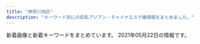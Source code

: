 ```yaml
---
title: "神奈川地区"
description: "キーワード別にの巨乳アジアン・チャイナエステ嬢情報をまとめました。"
---
```


新着画像と新着キーワードをまとめています。
2021年05月22日の情報です。

<DmmAffiliateIns />
<KeywordTable
  shops={
    [
    {
        "station": "JR\u5e73\u585a\u99c5\u5317\u53e3",
        "keywords": {},
        "img_links": [
            "http://sui-en.work/images/staff_t.png",
            "http://sui-en.work/images/info.jpg",
            "http://sui-en.work/images/1.png",
            "http://sui-en.work/img/sena1.jpg",
            "http://sui-en.work/images/head.jpg",
            "http://sui-en.work/images/b1.jpg",
            "http://sui-en.work/images/int2.png",
            "http://sui-en.work/images/ta.jpg",
            "http://sui-en.work/images/sys1.jpg",
            "http://sui-en.work/images/2.png",
            "http://sui-en.work/images/sys3.png",
            "http://sui-en.work/images/mobile.jpg",
            "http://sui-en.work/images/4.png",
            "http://sui-en.work/images/int1.png",
            "http://sui-en.work/images/b2.jpg",
            "http://sui-en.work/img/hana1.jpg",
            "http://sui-en.work/images/tr.jpg",
            "http://sui-en.work/images/3.png",
            "http://sui-en.work/images/sys2.jpg",
            "http://sui-en.work/images/int3.png",
            "http://sui-en.work/images/interior_t.png",
            "http://sui-en.work/img/yuki1.jpg",
            "http://sui-en.work/img/kaori1.jpg",
            "http://sui-en.work/images/news.jpg"
        ],
        "url": "http://sui-en.work/",
        "name": "\u968f\u7e01"
    },
    {
        "name": "\u591c\u6765\u9999",
        "station": "JR\u5c0f\u7530\u539f\u99c5\u6771\u53e3",
        "keywords": {
            "C": 9
        },
        "url": "http://airi-est.xyz/",
        "img_links": [
            "http://airi-est.xyz/images/room4.jpg",
            "http://airi-est.xyz/girl/3.jpg",
            "http://airi-est.xyz/images/sub_news.png",
            "http://airi-est.xyz/images/info.jpg",
            "http://airi-est.xyz/images/room1.jpg",
            "http://airi-est.xyz/images/room3.jpg",
            "http://airi-est.xyz/images/icon_call.png",
            "http://airi-est.xyz/images/sub_pickup.png",
            "http://airi-est.xyz/images/tel.png",
            "http://airi-est.xyz/images/return.png",
            "http://airi-est.xyz/images/sub_staff.png",
            "http://airi-est.xyz/girl/1.jpg",
            "http://airi-est.xyz/images/qr.jpg",
            "http://airi-est.xyz/images/room2.jpg",
            "http://airi-est.xyz/images/clear_line.png",
            "http://airi-est.xyz/images/rec-top.jpg"
        ]
    },
    {
        "img_links": [
            "http://yushinen.info/images/room1.jpg",
            "http://yushinen.info/images/room6.jpg",
            "http://yushinen.info/images/mobile.png",
            "http://yushinen.info/images/room4.jpg",
            "http://yushinen.info/images/room3.jpg",
            "http://yushinen.info/images/g4.jpg",
            "http://yushinen.info/images/top.jpg",
            "http://yushinen.info/images/nei-03.png",
            "http://yushinen.info/images/g5.jpg",
            "http://yushinen.info/images/g2.jpg",
            "http://yushinen.info/images/g0.jpg",
            "http://yushinen.info/images/room2.jpg",
            "http://yushinen.info/images/g3.jpg",
            "http://yushinen.info/images/g7.jpg",
            "http://yushinen.info/images/g6.jpg",
            "http://yushinen.info/images/info.png",
            "http://yushinen.info/images/room5.jpg",
            "http://yushinen.info/images/flw.png",
            "http://yushinen.info/images/g1.jpg"
        ],
        "name": "\u7652\u5fc3\u5712",
        "url": "http://yushinen.info/",
        "station": "JR\u85e4\u6ca2\u99c5\u5357\u53e3",
        "keywords": {}
    },
    {
        "name": "\u521d\u604b",
        "keywords": {
            "D": 24,
            "87": 16,
            "86": 4,
            "88": 4
        },
        "url": "http://www.hatsukoi.mensest.com/",
        "img_links": [
            "http://www.hatsukoi.mensest.com/files/006.jpg",
            "http://www.hatsukoi.mensest.com/images/icon_tel.png",
            "http://www.hatsukoi.mensest.com/common/images/photo02.jpg",
            "http://www.hatsukoi.mensest.com/files/005.jpg",
            "http://www.hatsukoi.mensest.com/files/004.jpg",
            "http://www.hatsukoi.mensest.com/images/icon_staff.png",
            "http://www.hatsukoi.mensest.com/images/icon_top.png",
            "http://www.hatsukoi.mensest.com/common/images/photo03.jpg",
            "http://www.hatsukoi.mensest.com/files/001.jpg",
            "http://www.hatsukoi.mensest.com/files/002.jpg",
            "http://www.hatsukoi.mensest.com/images/btn2.png",
            "http://www.hatsukoi.mensest.com/common/images/photo01.jpg",
            "http://www.hatsukoi.mensest.com/images/icon_info.png",
            "http://www.hatsukoi.mensest.com/images/mainImg_sub.jpg",
            "http://www.hatsukoi.mensest.com/files/003.jpg"
        ],
        "station": "JR\u6771\u6238\u585a\u99c5\u6771\u53e3"
    },
    {
        "station": "JR\u85e4\u6ca2\u99c5\u5357\u53e3",
        "keywords": {},
        "name": "\u30e9\u30d9\u30f3\u30c0\u30fc",
        "img_links": [
            "http://lavender-est.xyz/girl/15_1.jpg",
            "http://lavender-est.xyz/girl/10.jpg",
            "http://lavender-est.xyz/images/lr_02.jpg",
            "http://lavender-est.xyz/images/tel.png",
            "http://lavender-est.xyz/girl/9_2.jpg",
            "http://lavender-est.xyz/images/room/r1.jpg",
            "http://lavender-est.xyz/images/bar_staff.jpg",
            "http://lavender-est.xyz/girl/3_1.jpg",
            "http://lavender-est.xyz/girl/6_1.jpg",
            "http://lavender-est.xyz/images/mobile.png",
            "http://lavender-est.xyz/girl/11_2.jpg",
            "http://lavender-est.xyz/girl/7_2.jpg",
            "http://lavender-est.xyz/images/twitter.jpg",
            "http://lavender-est.xyz/girl/7.jpg",
            "http://lavender-est.xyz/girl/2.jpg",
            "http://lavender-est.xyz/images/pro_girl_line.jpg",
            "http://lavender-est.xyz/girl/3.jpg",
            "http://lavender-est.xyz/girl/15.jpg",
            "http://lavender-est.xyz/girl/2_1.jpg",
            "http://lavender-est.xyz/girl/5.jpg",
            "http://lavender-est.xyz/i/girl/4.jpg",
            "http://lavender-est.xyz/girl/14_2.jpg",
            "http://lavender-est.xyz/girl/14.jpg",
            "http://lavender-est.xyz/girl/10_2.jpg",
            "http://lavender-est.xyz/girl/4_1.jpg",
            "http://lavender-est.xyz/images/room/r2.jpg",
            "http://lavender-est.xyz/girl/5_1.jpg",
            "http://lavender-est.xyz/girl/9.jpg",
            "http://lavender-est.xyz/girl/10_1.jpg",
            "http://lavender-est.xyz/images/top01.jpg",
            "http://lavender-est.xyz/girl/11_1.jpg",
            "http://lavender-est.xyz/girl/7_1.jpg",
            "http://lavender-est.xyz/girl/4.jpg",
            "http://lavender-est.xyz/images/room/r4.jpg",
            "http://lavender-est.xyz/images/room/r3.jpg",
            "http://lavender-est.xyz/girl/5_3.jpg",
            "http://lavender-est.xyz/girl/9_1.jpg",
            "http://lavender-est.xyz/girl/11.jpg",
            "http://lavender-est.xyz/girl/5_2.jpg",
            "http://lavender-est.xyz/girl/14_1.jpg",
            "http://lavender-est.xyz/girl/6.jpg"
        ],
        "url": "http://lavender-est.xyz/"
    },
    {
        "url": "http://o-jp.com/tsubaki/",
        "name": "\u693f",
        "keywords": {
            "C": 6
        },
        "station": "JR\u5e73\u585a\u99c5\u897f\u53e3",
        "img_links": [
            "http://o-jp.com/tsubaki/images/t_discount.jpg",
            "http://o-jp.com/tsubaki/images/photo01.jpg",
            "http://o-jp.com/tsubaki/images/photo04.jpg",
            "http://o-jp.com/tsubaki/images/t_mobile.jpg",
            "http://o-jp.com/tsubaki/images/photo02.jpg",
            "http://o-jp.com/tsubaki/images/mimi1.jpg",
            "http://o-jp.com/tsubaki/images/index_enter.jpg",
            "http://o-jp.com/tsubaki/images/photo03.jpg"
        ]
    },
    {
        "name": "Fairy Ark",
        "url": "http://www.relax-fairyark.info/",
        "station": "JR\u85e4\u6ca2\u99c5\u5357\u53e3",
        "img_links": [
            "http://www.relax-fairyark.info/img/st261.jpg",
            "http://www.relax-fairyark.info/img/st255.jpg",
            "http://www.relax-fairyark.info/img/body2.jpg",
            "http://www.relax-fairyark.info/img/sta267.jpg",
            "http://www.relax-fairyark.info/img/head.jpg",
            "http://www.relax-fairyark.info/img/sta264.jpg",
            "http://www.relax-fairyark.info/img/st0266.jpg",
            "http://www.relax-fairyark.info/img/tel.png",
            "http://www.relax-fairyark.info/img/st266.jpg",
            "http://www.relax-fairyark.info/img/st264.jpg",
            "http://www.relax-fairyark.info/img/st220.jpg",
            "http://www.relax-fairyark.info/img/st213.jpg",
            "http://www.relax-fairyark.info/img/nos.jpg",
            "http://www.relax-fairyark.info/img/sta150.jpg",
            "http://www.relax-fairyark.info/img/vlt.png",
            "http://www.relax-fairyark.info/img/sta256.jpg",
            "http://www.relax-fairyark.info/img/sta255.jpg",
            "http://www.relax-fairyark.info/img/st150.jpg",
            "http://www.relax-fairyark.info/img/st227.jpg",
            "http://www.relax-fairyark.info/img/st1.jpg",
            "http://www.relax-fairyark.info/img/sta260.jpg",
            "http://www.relax-fairyark.info/img/sta266.jpg",
            "http://www.relax-fairyark.info/img/st0220.jpg",
            "http://www.relax-fairyark.info/img/st256.jpg",
            "http://www.relax-fairyark.info/img/sta213.jpg",
            "http://www.relax-fairyark.info/img/botton.jpg",
            "http://www.relax-fairyark.info/img/st260.jpg",
            "http://www.relax-fairyark.info/img/sta223.jpg",
            "http://www.relax-fairyark.info/img/sta220.jpg",
            "http://www.relax-fairyark.info/img/sta261.jpg",
            "http://www.relax-fairyark.info/img/st267.jpg",
            "http://www.relax-fairyark.info/img/st223.jpg",
            "http://www.relax-fairyark.info/img/footbotton.png"
        ],
        "keywords": {
            "C": 2,
            "D": 7,
            "87": 6,
            "E": 4,
            "85": 2,
            "86": 5
        }
    },
    {
        "keywords": {},
        "url": "http://en.este88.com/",
        "img_links": [
            "http://en.este88.com/gals/kasumi1.jpg",
            "http://en.este88.com/gals/asuka1.jpg",
            "http://en.este88.com/gals/anna1.jpg",
            "http://en.este88.com/gals/mika1.jpg",
            "http://en.este88.com/gals/emi1.jpg",
            "http://en.este88.com/i/images/info_07.jpg",
            "http://en.este88.com/gals/rena1.jpg",
            "http://en.este88.com/i/images/info_12.jpg",
            "http://en.este88.com/gals/saya1.jpg",
            "http://en.este88.com/i/images/info_15.jpg",
            "http://en.este88.com/gals/koko1.jpg",
            "http://en.este88.com/i/images/info_09.jpg",
            "http://en.este88.com/images/info.png"
        ],
        "station": "JR\u85e4\u6ca2\u99c5\u5317\u53e3",
        "name": "\u7e01"
    },
    {
        "station": "JR\u5c0f\u7530\u539f\u99c5\u897f\u53e3",
        "keywords": {
            "E": 8,
            "F": 8,
            "D": 61,
            "C": 8
        },
        "img_links": [
            "http://onlyone-relax.xyz/images/cg01.jpg",
            "http://onlyone-relax.xyz/images/cg06.jpg",
            "http://onlyone-relax.xyz/images/cg08.jpg",
            "http://onlyone-relax.xyz/images/1.jpg",
            "http://onlyone-relax.xyz/images/cg02.jpg",
            "http://onlyone-relax.xyz/images/top.png",
            "http://onlyone-relax.xyz/images/cg09.jpg",
            "http://onlyone-relax.xyz/images/4.jpg",
            "http://onlyone-relax.xyz/images/spacer300x450.png",
            "http://onlyone-relax.xyz/images/cg05.jpg",
            "http://onlyone-relax.xyz/images/cg10.jpg",
            "http://onlyone-relax.xyz/images/cg03.jpg",
            "http://onlyone-relax.xyz/images/qr.jpg",
            "http://onlyone-relax.xyz/images/top2.png",
            "http://onlyone-relax.xyz/images/2.jpg",
            "http://onlyone-relax.xyz/images/cg07.jpg",
            "http://onlyone-relax.xyz/images/cg04.jpg"
        ],
        "name": "\u30ad\u30e5\u30fc\u30c8",
        "url": "http://onlyone-relax.xyz/"
    },
    {
        "station": "JR\u6238\u585a\u99c5\u6771\u53e3",
        "keywords": {
            "86": 48,
            "D": 64,
            "85": 16,
            "C": 12
        },
        "url": "https://candy.jps.cm/",
        "img_links": [
            "https://candy.jps.cm/images/room2.jpg",
            "https://candy.jps.cm/photos/sites/46/2021/03/2021032412025519.jpg",
            "https://candy.jps.cm/images/s_face.jpg",
            "https://candy.jps.cm/images/s_news.jpg",
            "https://candy.jps.cm/images/s_link.jpg",
            "https://candy.jps.cm/photos/sites/46/2021/03/2021032412025333.jpg",
            "https://candy.jps.cm/images/room1.jpg",
            "https://candy.jps.cm/images/mobile.jpg",
            "https://candy.jps.cm/photos/sites/46/2021/03/2021032412025477.jpg",
            "https://candy.jps.cm/images/news_bj2.jpg",
            "https://candy.jps.cm/images/room4.jpg",
            "https://candy.jps.cm/images/new.jpg",
            "https://candy.jps.cm/images/tel.jpg",
            "https://candy.jps.cm/images/top.jpg",
            "https://candy.jps.cm/images/room3.jpg",
            "https://candy.jps.cm/images/s1.jpg",
            "https://candy.jps.cm/photos/sites/46/2021/03/2021032412025571.jpg",
            "https://candy.jps.cm/images/s2.jpg",
            "https://candy.jps.cm/images/s_staff.jpg"
        ],
        "name": "\u30ad\u30e3\u30f3\u30c7\u30a3"
    },
    {
        "keywords": {
            "C": 13
        },
        "img_links": [
            "http://hana-tobira.xyz/images/g2.jpg",
            "http://hana-tobira.xyz/images/end.png",
            "http://hana-tobira.xyz/images/g.jpg",
            "http://hana-tobira.xyz/images/tite-i.png",
            "http://hana-tobira.xyz/images/g6.jpg",
            "http://hana-tobira.xyz/images/tite-link.jpg",
            "http://hana-tobira.xyz/images/tite-staff.jpg",
            "http://hana-tobira.xyz/images/mobile.jpg",
            "http://hana-tobira.xyz/images/g4.jpg",
            "http://hana-tobira.xyz/images/g5.jpg",
            "http://hana-tobira.xyz/images/g7.jpg",
            "http://hana-tobira.xyz/images/pickup_t.jpg"
        ],
        "station": "JR\u85e4\u6ca2\u99c5\u5357\u53e3",
        "name": "\u82b1\u306e\u6249",
        "url": "http://hana-tobira.xyz/"
    },
    {
        "station": "JR\u5927\u8239\u99c5\u6771\u53e3",
        "name": "\u3055\u304f\u3089",
        "img_links": [
            "http://hoguraku.info/_src/22293601/newspinkup.png",
            "http://hoguraku.info/_src/22296687/pup.png",
            "http://hoguraku.info/staff-2.jpg",
            "http://hoguraku.info/_src/22266488/navi2_02.png",
            "http://hoguraku.info/_src/22266491/navi_04.png",
            "http://hoguraku.info/_src/22266524/wechatimg96_20191205204603604.jpg",
            "http://hoguraku.info/_src/22294025/1_20180513213551260.jpg",
            "http://hoguraku.info/_src/22294028/3_20180513213551306.jpg",
            "http://hoguraku.info/_src/22266494/navi2_05.png",
            "http://hoguraku.info/staff-4.jpg",
            "http://hoguraku.info/_src/22293865/sign.png",
            "http://hoguraku.info/staff-3.jpg",
            "http://hoguraku.info/_src/22266398/img20180513214352559347.png",
            "http://hoguraku.info/_src/22294024/1_20180513213551260.jpg",
            "http://hoguraku.info/_src/22296697/pup.png",
            "http://hoguraku.info/_src/22294409/img20180513220122069421.png",
            "http://hoguraku.info/_src/22266492/navi2_04.png",
            "http://hoguraku.info/_src/22266490/navi2_03.png",
            "http://hoguraku.info/staff-1.jpg",
            "http://hoguraku.info/_src/22294030/wechatimg175.jpg",
            "http://hoguraku.info/_src/22296695/pup.png",
            "http://hoguraku.info/_src/22266485/navi_01.png",
            "http://hoguraku.info/_src/25168346/staff-2_20180823215120776.jpg",
            "http://hoguraku.info/_src/22293781/sign.png",
            "http://hoguraku.info/_src/22266489/navi_03.png",
            "http://hoguraku.info/_src/22266496/navi2_06.png",
            "http://hoguraku.info/_src/22266400/wechatimg94_20191205204136458.jpg",
            "http://hoguraku.info/_src/22293820/wechatimg744.jpg",
            "http://hoguraku.info/_src/22266487/navi_02.png",
            "http://hoguraku.info/_src/22294027/wechatimg239.jpg",
            "http://hoguraku.info/_src/22294031/wechatimg175.jpg",
            "http://hoguraku.info/_src/37673393/wechatimg98.jpg",
            "http://hoguraku.info/_src/22294026/wechatimg239.jpg",
            "http://hoguraku.info/_src/22294029/3_20180513213551306.jpg",
            "http://hoguraku.info/_src/22266495/navi_06.png",
            "http://hoguraku.info/_src/55131553/img20210408153832112943.png",
            "http://hoguraku.info/_src/22293610/pup.png",
            "http://hoguraku.info/_src/22266486/navi2_01.png",
            "http://hoguraku.info/_src/22266493/navi_05.png"
        ],
        "url": "http://hoguraku.info/",
        "keywords": {}
    },
    {
        "station": "JR\u5e73\u585a\u99c5\u897f\u53e3",
        "url": "http://es-hanabi.xyz/",
        "keywords": {
            "C": 7
        },
        "img_links": [
            "http://es-hanabi.xyz/images/r1.jpg",
            "http://es-hanabi.xyz/images/r5.jpg",
            "http://es-hanabi.xyz/images/r7.jpg",
            "http://es-hanabi.xyz/images/r2.jpg",
            "http://es-hanabi.xyz/images/new1.jpg",
            "http://es-hanabi.xyz/images/mobile.png",
            "http://es-hanabi.xyz/images/r6.jpg",
            "http://es-hanabi.xyz/images/g2.jpg",
            "http://es-hanabi.xyz/images/g4.jpg",
            "http://es-hanabi.xyz/images/g3.jpg",
            "http://es-hanabi.xyz/images/g5.jpg",
            "http://es-hanabi.xyz/images/r8.jpg",
            "http://es-hanabi.xyz/images/top.jpg",
            "http://es-hanabi.xyz/images/zi_staff.png",
            "http://es-hanabi.xyz/images/g1.jpg",
            "http://es-hanabi.xyz/images/g0.jpg"
        ],
        "name": "\u30cf\u30ca\u30d3"
    },
    {
        "keywords": {
            "C": 12,
            "86": 48,
            "D": 64,
            "85": 16
        },
        "url": "https://kanmiryou.xyz.mn/",
        "name": "\u7518\u5473\u6599",
        "img_links": [
            "https://kanmiryou.xyz.mn/images/top.jpg",
            "https://kanmiryou.xyz.mn/images/s2.jpg",
            "https://kanmiryou.xyz.mn/images/s1.jpg",
            "https://kanmiryou.xyz.mn/images/room4.jpg",
            "https://kanmiryou.xyz.mn/images/new.jpg",
            "https://kanmiryou.xyz.mn/images/s_news.jpg",
            "https://kanmiryou.xyz.mn/photos/sites/40/2021/03/2021030614173823.jpg",
            "https://kanmiryou.xyz.mn/photos/sites/40/2021/03/2021030614173780.jpg",
            "https://kanmiryou.xyz.mn/images/news_bj2.jpg",
            "https://kanmiryou.xyz.mn/photos/sites/40/2021/03/2021030618231353.jpg",
            "https://kanmiryou.xyz.mn/images/s_face.jpg",
            "https://kanmiryou.xyz.mn/photos/sites/40/2021/03/2021030614173724.jpg",
            "https://kanmiryou.xyz.mn/images/room1.jpg",
            "https://kanmiryou.xyz.mn/images/s_staff.jpg",
            "https://kanmiryou.xyz.mn/images/room3.jpg",
            "https://kanmiryou.xyz.mn/images/tel.jpg",
            "https://kanmiryou.xyz.mn/images/s_link.jpg",
            "https://kanmiryou.xyz.mn/images/mobile.jpg",
            "https://kanmiryou.xyz.mn/images/room2.jpg"
        ],
        "station": "JR\u5927\u8239\u99c5\u6771\u53e3"
    },
    {
        "url": "http://www.huyo.work/",
        "img_links": [
            "http://www.huyo.work/images/5.jpg",
            "http://www.huyo.work/img/hana1.jpg",
            "http://www.huyo.work/images/8.jpg",
            "http://www.huyo.work/images/head.jpg",
            "http://www.huyo.work/images/3.jpg",
            "http://www.huyo.work/images/info.jpg",
            "http://www.huyo.work/images/2.jpg",
            "http://www.huyo.work/images/1.jpg",
            "http://www.huyo.work/img/sora1.jpg",
            "http://www.huyo.work/images/sys1.jpg",
            "http://www.huyo.work/images/int2.jpg",
            "http://www.huyo.work/images/7.jpg",
            "http://www.huyo.work/images/news.jpg",
            "http://www.huyo.work/img/mayu1.jpg",
            "http://www.huyo.work/img/mimi1.jpg",
            "http://www.huyo.work/images/sys2.jpg",
            "http://www.huyo.work/images/int1.jpg",
            "http://www.huyo.work/images/line.png",
            "http://www.huyo.work/img/ayumi1.jpg",
            "http://www.huyo.work/images/staff_t.jpg",
            "http://www.huyo.work/img/nana1.jpg",
            "http://www.huyo.work/images/interior_t.jpg",
            "http://www.huyo.work/images/mobile.jpg",
            "http://www.huyo.work/images/4.jpg",
            "http://www.huyo.work/img/riri1.jpg"
        ],
        "name": "\u3075\u3088\u3046",
        "keywords": {},
        "station": "JR\u5e73\u585a\u99c5\u5317\u53e3"
    },
    {
        "url": "http://f-kaori.work/",
        "keywords": {},
        "name": "\u85ab",
        "station": "JR\u85e4\u6ca2\u99c5\u5357\u53e3",
        "img_links": [
            "http://f-kaori.work/sp/img/emi1.jpg",
            "http://f-kaori.work/sp/images/11.jpg",
            "http://f-kaori.work/sp/images/tel.jpg",
            "http://f-kaori.work/images/1.jpg",
            "http://f-kaori.work/sp/images/topgirl.png",
            "http://f-kaori.work/sp/images/6.jpg",
            "http://f-kaori.work/images/staff_t.jpg",
            "http://f-kaori.work/img/sasa1.jpg",
            "http://f-kaori.work/images/int2.png",
            "http://f-kaori.work/sp/images/sisu_t.png",
            "http://f-kaori.work/images/mobile.jpg",
            "http://f-kaori.work/sp/images/head.jpg",
            "http://f-kaori.work/images/line.png",
            "http://f-kaori.work/sp/images/top.jpg",
            "http://f-kaori.work/img/sora1.jpg",
            "http://f-kaori.work/images/head.jpg",
            "http://f-kaori.work/images/concept.png",
            "http://f-kaori.work/sp/menu/staff.jpg",
            "http://f-kaori.work/img/yaya1.jpg",
            "http://f-kaori.work/sp/img/yoka1.jpg",
            "http://f-kaori.work/sp/images/10.jpg",
            "http://f-kaori.work/images/11.jpg",
            "http://f-kaori.work/img/risa1.jpg",
            "http://f-kaori.work/sp/img/yaya1.jpg",
            "http://f-kaori.work/sp/images/rec3.png",
            "http://f-kaori.work/images/sys.png",
            "http://f-kaori.work/images/6.jpg",
            "http://f-kaori.work/sp/images/sys.png",
            "http://f-kaori.work/sp/images/sisu.jpg",
            "http://f-kaori.work/images/sisu.png",
            "http://f-kaori.work/images/interior_t.jpg",
            "http://f-kaori.work/images/sm.jpg",
            "http://f-kaori.work/sp/images/1.jpg",
            "http://f-kaori.work/sp/images/staff_t.jpg",
            "http://f-kaori.work/img/yumi1.jpg",
            "http://f-kaori.work/images/7.jpg",
            "http://f-kaori.work/images/sisu_t.jpg",
            "http://f-kaori.work/sp/img/sora1.jpg",
            "http://f-kaori.work/sp/img/risa1.jpg",
            "http://f-kaori.work/images/news.png",
            "http://f-kaori.work/sp/img/yumi1.jpg",
            "http://f-kaori.work/img/yoka1.jpg",
            "http://f-kaori.work/sp/menu/top.jpg",
            "http://f-kaori.work/sp/images/news.png",
            "http://f-kaori.work/sp/images/rec1.png",
            "http://f-kaori.work/sp/images/pc.jpg",
            "http://f-kaori.work/images/rec2.jpg",
            "http://f-kaori.work/sp/images/int1.png",
            "http://f-kaori.work/img/emi1.jpg",
            "http://f-kaori.work/sp/images/footer.png",
            "http://f-kaori.work/sp/images/rec2.jpg",
            "http://f-kaori.work/images/8.jpg",
            "http://f-kaori.work/images/9.jpg",
            "http://f-kaori.work/sp/images/newsb.png",
            "http://f-kaori.work/images/10.jpg",
            "http://f-kaori.work/sp/images/7.jpg",
            "http://f-kaori.work/sp/menu/interior.jpg",
            "http://f-kaori.work/sp/img/sasa1.jpg",
            "http://f-kaori.work/sp/images/int2.png",
            "http://f-kaori.work/images/int1.png",
            "http://f-kaori.work/images/rec1.png",
            "http://f-kaori.work/sp/images/interior_t.jpg",
            "http://f-kaori.work/sp/images/8.jpg",
            "http://f-kaori.work/sp/images/9.jpg"
        ]
    },
    {
        "station": "JR\u5927\u8239\u99c5\u6771\u53e3",
        "name": "\u60a0\u697d",
        "keywords": {},
        "url": "http://yu-raku.info/",
        "img_links": [
            "http://yu-raku.info/images/fotter.jpg",
            "http://yu-raku.info/images/bar-cam.png",
            "http://yu-raku.info/images/bar-info.png",
            "http://yu-raku.info/images/bar-cover.png",
            "http://yu-raku.info/images/pic-interior.png",
            "http://yu-raku.info/images/cam30min.png",
            "http://yu-raku.info/staff/s-emi3.jpg",
            "http://yu-raku.info/sp/images/b-tel.png",
            "http://yu-raku.info/images/b-interior.jpg",
            "http://yu-raku.info/images/bar-therapist.png",
            "http://yu-raku.info/sp/images/bar-cam.png",
            "http://yu-raku.info/images/sm-cam30min.png",
            "http://yu-raku.info/staff/s-kana1.jpg",
            "http://yu-raku.info/staff/s-niri1.jpg",
            "http://yu-raku.info/images/c-therapist0.png",
            "http://yu-raku.info/staff/s-nana1.jpg",
            "http://yu-raku.info/images/c-top0.png",
            "http://yu-raku.info/staff/s-miki1.jpg",
            "http://yu-raku.info/staff/s-emi4.jpg",
            "http://yu-raku.info/staff/s-emi5.jpg",
            "http://yu-raku.info/staff/s-yuko1.jpg",
            "http://yu-raku.info/images/bar-interior.png",
            "http://yu-raku.info/sp/images/bar-cover.png",
            "http://yu-raku.info/staff/s-sayuri1.jpg"
        ]
    },
    {
        "img_links": [
            "http://es-tiara.jpest.net/uploads//sites/29/2020/11/top-1.png",
            "http://es-tiara.jpest.net/uploads//sites/29/elementor/thumbs/g1-p6y6ogby9cdarq0icm1wwjj5eduwzt7ittx28ga660.jpg",
            "http://es-tiara.jpest.net/uploads//sites/29/2021/05/g3.jpg",
            "http://es-tiara.jpest.net/uploads//sites/29/elementor/thumbs/g3-p6y6s5t17tg0kcmmp7qxqlulr3l1ctxeo6k0dqs9mg.jpg",
            "http://es-tiara.jpest.net/uploads//sites/29/elementor/thumbs/g4-p6y6qq3wrxh8tspq33egfgw92wnulh8652oaziwx4o.jpg",
            "http://es-tiara.jpest.net/uploads//sites/29/2020/11/new_01.jpg",
            "http://es-tiara.jpest.net/uploads//sites/29/2021/05/g1.jpg",
            "http://es-tiara.jpest.net/uploads//sites/29/2021/05/g4.jpg",
            "http://es-tiara.jpest.net/uploads//sites/29/2021/05/g2.jpg",
            "http://es-tiara.jpest.net/uploads//sites/29/elementor/thumbs/g2-p6y6me2p9fjnaj0de7ydxk9qgy0x3q0q7mdpblc9tk.jpg",
            "http://es-tiara.jpest.net/uploads//sites/29/2020/11/liushu.png",
            "http://es-tiara.jpest.net/uploads//sites/29/2020/11/new_03.jpg"
        ],
        "url": "http://es-tiara.jpest.net/",
        "name": "\u30c6\u30a3\u30a2\u30e9",
        "keywords": {},
        "station": "JR\u85e4\u6ca2\u99c5\u5357\u53e3"
    },
    {
        "name": "Candy",
        "station": "JR\u6771\u6238\u585a\u99c5\u6771\u53e3",
        "img_links": [
            "http://candy.relaxjp.com/css/top0001.png",
            "http://candy.relaxjp.com/css/staff/staff003-a.png",
            "http://candy.relaxjp.com/css/staff/staff007.png",
            "http://candy.relaxjp.com/css/nav/nav-005.png",
            "http://candy.relaxjp.com/css/nav/nav-006.png",
            "http://candy.relaxjp.com/images/slider1/001.jpg",
            "http://candy.relaxjp.com/css/nav/nav-002.png",
            "http://candy.relaxjp.com/css/staff/staff006-a.png",
            "http://candy.relaxjp.com/css/staff/staff007-a.png",
            "http://candy.relaxjp.com/css/staff/staff004-a.png",
            "http://candy.relaxjp.com/css/nav/nav-003.png",
            "http://candy.relaxjp.com/css/staff/staff004.png",
            "http://candy.relaxjp.com/css/staff/staff001-a.png",
            "http://candy.relaxjp.com/css/staff/staff002-a.png",
            "http://candy.relaxjp.com/css/staff/staff0001.png",
            "http://candy.relaxjp.com/css/staff/staff005.png",
            "http://candy.relaxjp.com/css/staff/staff003.png",
            "http://candy.relaxjp.com/css/nav/nav-004.png",
            "http://candy.relaxjp.com/css/nav/nav-001.png",
            "http://candy.relaxjp.com/css/staff/staff002.png",
            "http://candy.relaxjp.com/css/osusume20.jpg",
            "http://candy.relaxjp.com/css/staff/staff006.png",
            "http://candy.relaxjp.com/images/slider1/003.jpg",
            "http://candy.relaxjp.com/css/staff/staff005-a.png",
            "http://candy.relaxjp.com/css/tel.png"
        ],
        "url": "http://candy.relaxjp.com/",
        "keywords": {
            "87": 1,
            "D": 4,
            "90": 1,
            "88": 1,
            "C": 2,
            "85": 1,
            "89": 2
        }
    },
    {
        "name": "\u3055\u308f\u3084\u304b",
        "keywords": {},
        "url": "http://hiratsuka-est.com/",
        "img_links": [
            "http://hiratsuka-est.com/images/rr1.jpg",
            "http://hiratsuka-est.com/images/r5.jpg",
            "http://hiratsuka-est.com/images/top.jpg",
            "http://hiratsuka-est.com/images/banna.jpg",
            "http://hiratsuka-est.com/images/ll1.jpg",
            "http://hiratsuka-est.com/images/chc.jpg",
            "http://hiratsuka-est.com/images/zi-staff.png",
            "http://hiratsuka-est.com/images/tiao2.jpg",
            "http://hiratsuka-est.com/images/r4.jpg",
            "http://hiratsuka-est.com/images/g4.jpg",
            "http://hiratsuka-est.com/images/banna1.jpg",
            "http://hiratsuka-est.com/images/left.jpg",
            "http://hiratsuka-est.com/images/right.jpg",
            "http://hiratsuka-est.com/images/rina.jpg",
            "http://hiratsuka-est.com/images/r9.jpg",
            "http://hiratsuka-est.com/images/mi.jpg",
            "http://hiratsuka-est.com/images/banna2.jpg",
            "http://hiratsuka-est.com/images/r8.jpg",
            "http://hiratsuka-est.com/images/r6.jpg",
            "http://hiratsuka-est.com/images/g0.jpg",
            "http://hiratsuka-est.com/images/r3.jpg",
            "http://hiratsuka-est.com/images/r7.jpg",
            "http://hiratsuka-est.com/images/tel.jpg",
            "http://hiratsuka-est.com/images/g2.jpg",
            "http://hiratsuka-est.com/images/zi-link.png",
            "http://hiratsuka-est.com/images/zi-faq.png",
            "http://hiratsuka-est.com/images/r1.jpg",
            "http://hiratsuka-est.com/images/g1.jpg",
            "http://hiratsuka-est.com/images/g3.jpg",
            "http://hiratsuka-est.com/images/new1.jpg"
        ],
        "station": "JR\u5e73\u585a\u99c5\u5317\u53e3"
    },
    {
        "keywords": {},
        "station": "\u9db4\u5dfb\u6e29\u6cc9\u99c5\u5317\u53e3",
        "name": "\u30a2\u30ed\u30a8",
        "url": "http://oil.abnavi.info/",
        "img_links": []
    },
    {
        "img_links": [
            "http://oppama.iest.info/images/s_news.png",
            "http://oppama.iest.info/images/top.jpg",
            "http://oppama.iest.info/images/s_pick.png",
            "http://oppama.iest.info/photos/sites/10/2018/07/2018073109281740.jpg",
            "http://oppama.iest.info/images/s_news2.png",
            "http://oppama.iest.info/images/l1.jpg",
            "http://oppama.iest.info/photos/sites/10/2018/07/2018073109281759.jpg",
            "http://oppama.iest.info/photos/sites/10/2018/05/2018053009323272.jpg",
            "http://cdn.dino-es.com/images/line.jpg",
            "http://oppama.iest.info/images/mobile.png",
            "http://oppama.iest.info/images/room1.jpg",
            "http://oppama.iest.info/images/room3.jpg",
            "http://oppama.iest.info/photos/sites/10/2018/07/2018073109281695.jpg",
            "http://oppama.iest.info/photos/sites/10/2018/07/2018073109281781.jpg",
            "http://oppama.iest.info/photos/sites/10/2018/05/2018053009323372.jpg",
            "http://cdn.dino-es.com/images/logo/150x40DinoEs.png",
            "http://oppama.iest.info/images/room4.jpg",
            "http://oppama.iest.info/photos/sites/10/2018/05/2018053009323253.jpg",
            "http://oppama.iest.info/images/room5.jpg",
            "http://cdn.dino-es.com/images/allpics/KL77e92f55838704c7de0a1eb6ca2a81a0/4ec1d6974658a8b101911755e5d05691.jpg",
            "http://oppama.iest.info/images/room2.jpg",
            "http://oppama.iest.info/images/s_staff.jpg",
            "http://oppama.iest.info/photos/sites/10/2018/05/2018053009323210.jpg",
            "http://oppama.iest.info/photos/sites/10/2018/07/2018073109281797.jpg",
            "http://oppama.iest.info/images/room6.jpg",
            "http://oppama.iest.info/images/bj3.jpg"
        ],
        "station": "\u8ffd\u6d5c\u99c5",
        "name": "\u8ffd\u6d5c\u30de\u30c3\u30b5\u30fc\u30b8",
        "url": "http://oppama.iest.info/",
        "keywords": {
            "C": 3,
            "87": 3,
            "86": 12,
            "85": 3,
            "D": 15
        }
    },
    {
        "img_links": [
            "http://www.biup.esturl.com/images/sp_tit_therapist.png",
            "http://www.biup.esturl.com/images/maining.jpg",
            "http://www.biup.esturl.com/images/top.jpg",
            "http://www.biup.esturl.com/files/004.jpg",
            "http://www.biup.esturl.com/files/003.jpg",
            "http://www.biup.esturl.com/images/tit_therapist.png",
            "http://www.biup.esturl.com/files/001.jpg",
            "http://www.biup.esturl.com/files/002.jpg",
            "http://www.biup.esturl.com/images/img_tel.png",
            "http://www.biup.esturl.com/images/sp_top.jpg",
            "http://www.biup.esturl.com/images/sp_tit_new.png",
            "http://www.biup.esturl.com/images/tit_new.png"
        ],
        "name": "\u7f8e UP \uff5e\u30d3\u30a2\u30c3\u30d7\uff5e",
        "url": "http://www.biup.esturl.com/",
        "station": "\u4fdd\u571f\u30f6\u8c37\u99c5\u897f\u53e3",
        "keywords": {
            "C": 12,
            "86": 12,
            "D": 12,
            "87": 12
        }
    },
    {
        "keywords": {
            "83": 4,
            "85": 2,
            "89": 2,
            "86": 4
        },
        "station": "JR\u85e4\u6ca2\u99c5\u5357\u53e3",
        "img_links": [
            "http://es-rei.work/2.jpg",
            "http://es-rei.work/_src/26747126/base_01.png",
            "http://es-rei.work/_src/26838158/wechatimg75.jpg",
            "http://es-rei.work/_src/34041596/05859f21726dfcef9faa9bab12a2595.jpg",
            "http://es-rei.work/_src/26747203/list_04.png",
            "http://es-rei.work/_src/26747173/base_03.png",
            "http://es-rei.work/_src/26791053/_dsf9449.jpg",
            "http://es-rei.work/_src/26790995/wechatimg38_20181018221746252.jpg",
            "http://es-rei.work/_src/26747185/base_01.png",
            "http://es-rei.work/_src/26747187/base_03.png",
            "http://es-rei.work/_src/26747288/line3.png",
            "http://es-rei.work/_src/26791051/_dsf9446.jpg",
            "http://es-rei.work/_src/26838174/line.png",
            "http://es-rei.work/_src/26747202/list_03.png",
            "http://es-rei.work/_src/26747210/navi2_06.png",
            "http://es-rei.work/_src/26747170/base_01.png",
            "http://es-rei.work/_src/26747293/line3.png",
            "http://es-rei.work/_src/26747302/wechatimg204.jpg",
            "http://es-rei.work/_src/26747289/wechatimg77.jpg",
            "http://es-rei.work/_src/26747229/line1.jpg",
            "http://es-rei.work/_src/26838156/wechatimg204.jpg",
            "http://es-rei.work/_src/26747294/line3.png",
            "http://es-rei.work/_src/26747225/wechatimg75.jpg",
            "http://es-rei.work/3.jpg",
            "http://es-rei.work/_src/26747199/sign.png",
            "http://es-rei.work/_src/26791115/_igp4263.jpg",
            "http://es-rei.work/_src/26791049/_dsf9442.jpg",
            "http://es-rei.work/_src/26747292/wechatimg202.jpg",
            "http://es-rei.work/_src/26838155/wechatimg202.jpg",
            "http://es-rei.work/5.jpg",
            "http://es-rei.work/_src/26747287/line3.png",
            "http://es-rei.work/_src/26747158/base_03.png",
            "http://es-rei.work/_src/26747093/_igp4295.jpg",
            "http://es-rei.work/_src/26747304/line1.jpg",
            "http://es-rei.work/_src/47863240/line3.png",
            "http://es-rei.work/_src/26747221/wechatimg164_1.jpg",
            "http://es-rei.work/_src/34041599/line3.png",
            "http://es-rei.work/_src/34041693/line1.jpg",
            "http://es-rei.work/_src/26747296/line1.jpg",
            "http://es-rei.work/_src/26838157/wechatimg77.jpg",
            "http://es-rei.work/_src/26747200/list_01.png",
            "http://es-rei.work/_src/26747231/line1.jpg",
            "http://es-rei.work/_src/34041597/wechatimg26_20200914183556350.jpg",
            "http://es-rei.work/_src/26747132/line1.jpg",
            "http://es-rei.work/4.jpg",
            "http://es-rei.work/_src/26747086/base_01.png",
            "http://es-rei.work/_src/26747114/base_03.png",
            "http://es-rei.work/_src/26747206/navi2_02.png",
            "http://es-rei.work/_src/34124118/wechatimg26_20200914183556350.jpg",
            "http://es-rei.work/_src/26747218/line1.jpg",
            "http://es-rei.work/_src/26824435/cam2.png",
            "http://es-rei.work/1.jpg",
            "http://es-rei.work/_src/34041600/line3.png",
            "http://es-rei.work/_src/47863241/05859f21726dfcef9faa9bab12a2595.jpg",
            "http://es-rei.work/_src/26747153/base_01.png",
            "http://es-rei.work/_src/26838136/news.jpg",
            "http://es-rei.work/_src/26838160/line.png",
            "http://es-rei.work/_src/47863244/line1.jpg",
            "http://es-rei.work/_src/26747089/51d8ecbee4cc2935f070c539c37ded71.jpg",
            "http://es-rei.work/_src/26824216/b0131b16446464e537eff864d8f041bb.jpg",
            "http://es-rei.work/_src/26747201/list_02.png",
            "http://es-rei.work/_src/26747209/navi2_05.png",
            "http://es-rei.work/_src/47863108/wechatimg26_20200914183556350.jpg",
            "http://es-rei.work/_src/26747208/navi2_04.png",
            "http://es-rei.work/_src/26747301/line3.png",
            "http://es-rei.work/_src/26747226/line3.png",
            "http://es-rei.work/_src/26747222/line3.png",
            "http://es-rei.work/_src/26747141/base_03.png",
            "http://es-rei.work/_src/26747204/list_05.png",
            "http://es-rei.work/_src/26747223/line3.png",
            "http://es-rei.work/_src/47863239/line3.png",
            "http://es-rei.work/_src/26747300/line3.png",
            "http://es-rei.work/_src/26747207/navi2_03.png",
            "http://es-rei.work/_src/26747205/navi2_01.png",
            "http://es-rei.work/_src/26747227/line3.png",
            "http://es-rei.work/_src/47863242/100054276feb8d8cef3ac5199531cfe.jpg"
        ],
        "name": "\u9e97",
        "url": "http://es-rei.work/"
    },
    {
        "url": "http://treat-rlx.com/",
        "name": "\u798f\u7e01",
        "img_links": [
            "http://treat-rlx.com/i/files/homeimg.jpg",
            "http://treat-rlx.com/staff/mika/01mb.jpg",
            "http://treat-rlx.com/img/ttl_mobile.png",
            "http://treat-rlx.com/pic/head.jpg",
            "http://treat-rlx.com/staff/aya/01.jpg",
            "http://treat-rlx.com/pic/topimg4.png",
            "http://treat-rlx.com/img/ttl_rec.png",
            "http://treat-rlx.com/staff/aya/01mb.jpg",
            "http://treat-rlx.com/img/att.png",
            "http://treat-rlx.com/staff/mika/01.jpg",
            "http://treat-rlx.com/img/ttl_staff.jpg",
            "http://treat-rlx.com/pic/topimg3.png",
            "http://treat-rlx.com/pic/topimg1.png",
            "http://treat-rlx.com/pic/topimg2.png",
            "http://treat-rlx.com/pic/topimg5.png"
        ],
        "station": "\u5584\u884c\u99c5\u6771\u53e3",
        "keywords": {
            "C": 11
        }
    },
    {
        "img_links": [
            "http://www.sh-riraku77.site/picture/top22.png",
            "http://www.sh-riraku77.site/plus/images/room4.jpg",
            "http://www.sh-riraku77.site/plus/images/room2.jpg",
            "http://www.sh-riraku77.site/picture/top23.png",
            "http://www.sh-riraku77.site/picture/end.png",
            "http://www.sh-riraku77.site/plus/images/room3.jpg",
            "http://www.sh-riraku77.site/picture/photo3.png",
            "http://www.sh-riraku77.site/uploads/201021/1-201021141K3252.jpg",
            "http://www.sh-riraku77.site/picture/i_therapist.png",
            "http://www.sh-riraku77.site/picture/s_new.png",
            "http://www.sh-riraku77.site/picture/s_staff.png",
            "http://www.sh-riraku77.site/plus/images/room1.jpg",
            "http://www.sh-riraku77.site/uploads/210325/1-210325133926495.jpg"
        ],
        "name": "\u82b1\u306e\u604b",
        "station": "JR\u65b0\u6749\u7530\u99c5\u897f\u53e3",
        "keywords": {},
        "url": "http://www.sh-riraku77.site/"
    },
    {
        "url": "http://www.bestlove.iesjp.com/",
        "keywords": {
            "C": 32,
            "83": 16,
            "D": 8,
            "87": 12
        },
        "station": "JR\u5e73\u585a\u99c5\u5317\u53e3",
        "name": "Best Love \uff5e\u30d9\u30b9\u30c8\u30e9\u30d6\uff5e",
        "img_links": [
            "http://www.bestlove.iesjp.com/files/001-03.jpg",
            "http://www.bestlove.iesjp.com/files/006.jpg",
            "http://www.bestlove.iesjp.com/files/004-03.jpg",
            "http://www.bestlove.iesjp.com/files/008-02.jpg",
            "http://www.bestlove.iesjp.com/files/001.jpg",
            "http://www.bestlove.iesjp.com/files/003-02.jpg",
            "http://www.bestlove.iesjp.com/images/mobile.jpg",
            "http://www.bestlove.iesjp.com/files/003.jpg",
            "http://www.bestlove.iesjp.com/files/002-02.jpg",
            "http://www.bestlove.iesjp.com/files/008-03.jpg",
            "http://www.bestlove.iesjp.com/images/line.png",
            "http://www.bestlove.iesjp.com/images/r3.jpg",
            "http://www.bestlove.iesjp.com/files/004-02.jpg",
            "http://www.bestlove.iesjp.com/files/002.jpg",
            "http://www.bestlove.iesjp.com/files/008.jpg",
            "http://www.bestlove.iesjp.com/files/006-02.jpg",
            "http://www.bestlove.iesjp.com/files/007.jpg",
            "http://www.bestlove.iesjp.com/files/003-03.jpg",
            "http://www.bestlove.iesjp.com/files/007-03.jpg",
            "http://www.bestlove.iesjp.com/files/007-02.jpg",
            "http://www.bestlove.iesjp.com/files/001-02.jpg",
            "http://www.bestlove.iesjp.com/files/004.jpg",
            "http://www.bestlove.iesjp.com/files/002-03.jpg",
            "http://www.bestlove.iesjp.com/files/005-02.jpg",
            "http://www.bestlove.iesjp.com/files/006-03.jpg",
            "http://www.bestlove.iesjp.com/photo_news/upimg/5129560a1cb3fa4f74_0.jpg",
            "http://www.bestlove.iesjp.com/files/005.jpg",
            "http://www.bestlove.iesjp.com/files/005-03.jpg",
            "http://www.bestlove.iesjp.com/images/atomosky.jpg"
        ]
    },
    {
        "station": "\u6e58\u5357\u53f0\u99c5\u897f\u53e3",
        "keywords": {},
        "img_links": [
            "http://vinerty.xyz/uploads/210424/1-210424092F2349.jpg",
            "http://vinerty.xyz/uploads/180620/1-1P62010193X63.jpg",
            "http://vinerty.xyz/uploads/210414/1-210414154313312.jpg",
            "http://vinerty.xyz/uploads/210414/1-21041415424K61.jpg",
            "http://vinerty.xyz/uploads/210414/1-210414154346291.png",
            "http://vinerty.xyz/templets/default/picture/news.jpg",
            "http://vinerty.xyz/templets/default/picture/interior_t.jpg",
            "http://vinerty.xyz/uploads/180620/1-1P62010154K00.png",
            "http://vinerty.xyz/templets/default/picture/head.jpg",
            "http://vinerty.xyz/uploads/210414/1-2104141542145O.jpg",
            "http://vinerty.xyz/uploads/210414/1-21041416305D18.jpg",
            "http://vinerty.xyz/templets/default/picture/staff_t.jpg",
            "http://vinerty.xyz/templets/default/picture/rec1.png"
        ],
        "url": "http://vinerty.xyz/",
        "name": "\u6e05\u6c34\u6e7e"
    },
    {
        "img_links": [
            "https://temiri.ests.jp/photos/sites/37/2021/05/202105140250416.jpg",
            "https://temiri.ests.jp/images/link_nav01.jpg",
            "https://temiri.ests.jp/images/top.png",
            "https://temiri.ests.jp/images/room5.jpg",
            "https://temiri.ests.jp/images/close_eject.png",
            "https://temiri.ests.jp/images/tit_face.jpg",
            "https://temiri.ests.jp/images/link_nav03.jpg",
            "https://temiri.ests.jp/images/room6.jpg",
            "https://temiri.ests.jp/photos/sites/37/2021/04/2021042805581763.jpg",
            "https://temiri.ests.jp/photos/sites/37/2021/04/2021042805581995.jpg",
            "https://temiri.ests.jp/images/link_nav07.jpg",
            "https://temiri.ests.jp/images/link_nav04.jpg",
            "https://temiri.ests.jp/images/room3.jpg",
            "https://temiri.ests.jp/images/room1.jpg",
            "https://temiri.ests.jp/images/tit_new.jpg",
            "https://temiri.ests.jp/images/link_nav02.jpg",
            "https://temiri.ests.jp/images/tit_eject.jpg",
            "https://temiri.ests.jp/images/link_nav05.jpg",
            "https://temiri.ests.jp/images/room4.jpg",
            "https://temiri.ests.jp/photos/sites/37/2021/04/2021042805581632.jpg",
            "https://temiri.ests.jp/photos/sites/37/2021/04/2021042805581827.jpg",
            "https://temiri.ests.jp/images/btn_eject.jpg",
            "https://temiri.ests.jp/images/sp_top.jpg",
            "https://temiri.ests.jp/images/room2.jpg",
            "https://temiri.ests.jp/images/link_nav06.jpg",
            "https://temiri.ests.jp/photos/sites/37/2021/05/2021051402503516.jpg",
            "https://temiri.ests.jp/images/img_eject.jpg"
        ],
        "name": "\u30c6\u30df\u30ea",
        "url": "https://temiri.ests.jp/",
        "keywords": {
            "83": 12,
            "C": 54,
            "86": 12,
            "87": 12,
            "D": 48,
            "85": 24
        },
        "station": "\u4e0a\u5927\u5ca1\u99c5"
    },
    {
        "station": "JR\u8305\u30f6\u5d0e\u99c5\u5317\u53e3",
        "name": "\u83ef\u84ee",
        "keywords": {},
        "url": "http://karen.ies.fun/",
        "img_links": []
    },
    {
        "keywords": {
            "C": 8,
            "D": 1
        },
        "img_links": [
            "http://meetyou.me-es.com/images/r02.jpg",
            "http://meetyou.me-es.com/images/info_tit.jpg",
            "http://meetyou.me-es.com/girl/07.jpg",
            "http://meetyou.me-es.com/images/index_01.jpg",
            "http://meetyou.me-es.com/images/index_07.jpg",
            "http://meetyou.me-es.com/images/rec.jpg",
            "http://meetyou.me-es.com/images/r04.jpg",
            "http://meetyou.me-es.com/images/rec_10.jpg",
            "http://meetyou.me-es.com/images/index_06.jpg",
            "http://meetyou.me-es.com/images/index_09.jpg",
            "http://meetyou.me-es.com/girl/015.jpg",
            "http://meetyou.me-es.com/girl/017.jpg",
            "http://meetyou.me-es.com/images/index_13.jpg",
            "http://meetyou.me-es.com/images/index_17.jpg",
            "http://meetyou.me-es.com/girl/03.jpg",
            "http://meetyou.me-es.com/images/index_05.jpg",
            "http://meetyou.me-es.com/images/index_04.jpg",
            "http://meetyou.me-es.com/images/sub_13.jpg",
            "http://meetyou.me-es.com/images/staff_10.jpg",
            "http://meetyou.me-es.com/images/index_08.jpg",
            "http://meetyou.me-es.com/girl/02.jpg",
            "http://meetyou.me-es.com/images/index_02.jpg",
            "http://meetyou.me-es.com/images/index_15.jpg",
            "http://meetyou.me-es.com/girl/013.jpg",
            "http://meetyou.me-es.com/images/r01.jpg",
            "http://meetyou.me-es.com/girl/016.jpg",
            "http://meetyou.me-es.com/images/index_10.jpg",
            "http://meetyou.me-es.com/images/index_03.jpg",
            "http://meetyou.me-es.com/girl/09.jpg",
            "http://meetyou.me-es.com/images/r03.jpg",
            "http://meetyou.me-es.com/images/info_10.jpg",
            "http://meetyou.me-es.com/girl/018.jpg",
            "http://meetyou.me-es.com/girl/00.jpg"
        ],
        "url": "http://meetyou.me-es.com/",
        "station": "\u9577\u5f8c\u99c5\u6771\u53e3",
        "name": "\u30df\u30fc\u30c8\u30e6\u30fc"
    },
    {
        "name": "\u6e58\u5357\u604b",
        "url": "http://izumi.ests.jp/",
        "station": "\u6e58\u5357\u53f0\u99c5\u897f\u53e3",
        "keywords": {
            "C": 9,
            "87": 9,
            "86": 9,
            "85": 54,
            "D": 54,
            "E": 9
        },
        "img_links": [
            "http://izumi.ests.jp/images/service1.jpg",
            "http://izumi.ests.jp/images/service2.jpg",
            "http://izumi.ests.jp/images/info2.jpg",
            "http://izumi.ests.jp/images/room3.jpg",
            "http://izumi.ests.jp/photos/sites/54/2020/12/2020121307073529.jpg",
            "http://izumi.ests.jp/images/service3.jpg",
            "http://izumi.ests.jp/images/info.jpg",
            "http://izumi.ests.jp/images/s3.jpg",
            "http://izumi.ests.jp/images/room4.jpg",
            "http://izumi.ests.jp/images/room1.jpg",
            "http://izumi.ests.jp/photos/sites/54/2020/09/2020092004565418.jpg",
            "http://izumi.ests.jp/photos/sites/54/2019/10/2019100205592997.jpg",
            "http://izumi.ests.jp/photos/sites/54/2020/05/2020051209400132.jpg",
            "http://izumi.ests.jp/images/top.jpg",
            "http://izumi.ests.jp/images/s_news.jpg",
            "http://izumi.ests.jp/photos/sites/54/2019/10/2019100205593058.jpg",
            "http://izumi.ests.jp/images/s1.jpg",
            "http://izumi.ests.jp/images/service4.jpg",
            "http://izumi.ests.jp/photos/sites/54/2021/05/2021051707472925.jpg",
            "http://izumi.ests.jp/images/mobile.jpg",
            "http://izumi.ests.jp/images/room2.jpg",
            "http://izumi.ests.jp/photos/sites/54/2020/07/2020070605483923.jpg",
            "http://izumi.ests.jp/photos/sites/54/2021/05/2021052103244595.jpg"
        ]
    },
    {
        "url": "http://haruk.work/",
        "name": "\u5eb7\u7f8e\uff5e\u30b3\u30a6\u30df\uff5e",
        "station": "JR\u5927\u8239\u99c5\u6771\u53e3",
        "keywords": {},
        "img_links": [
            "http://haruk.work/img/akari1.jpg",
            "http://haruk.work/sp/img/yuna1.jpg",
            "http://haruk.work/sp/images/head.jpg",
            "http://haruk.work/sp/img/ayumi1.jpg",
            "http://haruk.work/sp/images/sys.png",
            "http://haruk.work/sp/images/int3.jpg",
            "http://haruk.work/sp/images/int2.jpg",
            "http://haruk.work/sp/images/ac1.jpg",
            "http://haruk.work/images/ta.jpg",
            "http://haruk.work/sp/images/staff_t.jpg",
            "http://haruk.work/images/head.jpg",
            "http://haruk.work/images/int1.png",
            "http://haruk.work/sp/img/akari1.jpg",
            "http://haruk.work/sp/images/int1.jpg",
            "http://haruk.work/sp/images/newsb.png",
            "http://haruk.work/sp/menu/staff.jpg",
            "http://haruk.work/img/yuna1.jpg",
            "http://haruk.work/sp/images/3.jpg",
            "http://haruk.work/sp/images/footer.png",
            "http://haruk.work/images/tel.jpg",
            "http://haruk.work/images/news.png",
            "http://haruk.work/sp/images/tel.jpg",
            "http://haruk.work/sp/images/sms.jpg",
            "http://haruk.work/images/1.jpg",
            "http://haruk.work/images/rec1.png",
            "http://haruk.work/sp/images/2.jpg",
            "http://haruk.work/images/rec2.jpg",
            "http://haruk.work/sp/images/int5.jpg",
            "http://haruk.work/sp/images/1.jpg",
            "http://haruk.work/images/2.jpg",
            "http://haruk.work/images/staff_t.jpg",
            "http://haruk.work/images/interior_t.jpg",
            "http://haruk.work/images/int2.png",
            "http://haruk.work/sp/images/info.png",
            "http://haruk.work/images/sys.png",
            "http://haruk.work/sp/images/interior_t.jpg",
            "http://haruk.work/sp/images/int4.jpg",
            "http://haruk.work/sp/images/rec2.jpg",
            "http://haruk.work/sp/images/news.jpg",
            "http://haruk.work/images/sm.jpg",
            "http://haruk.work/images/info.png",
            "http://haruk.work/sp/images/ac2.jpg",
            "http://haruk.work/sp/images/rec1.png",
            "http://haruk.work/images/line.png",
            "http://haruk.work/sp/images/info_t.jpg",
            "http://haruk.work/sp/menu/top.jpg",
            "http://haruk.work/images/3.jpg",
            "http://haruk.work/img/ayumi1.jpg"
        ]
    },
    {
        "url": "http://www.hamabei.com/",
        "name": "\u6d5c\u8fba\u306e\u604b",
        "station": "JR\u8305\u30f6\u5d0e\u99c5\u5357\u53e3",
        "img_links": [
            "http://www.hamabei.com/images/yuka1.jpg",
            "http://www.hamabei.com/images/giral012.jpg",
            "http://www.hamabei.com/images/giral009.jpg",
            "http://www.hamabei.com/images/miki1.jpg",
            "http://www.hamabei.com/images/buttona_03.jpg",
            "http://www.hamabei.com/images/qr.jpg",
            "http://www.hamabei.com/images/buttona_07.jpg",
            "http://www.hamabei.com/images/buttona_08.jpg",
            "http://www.hamabei.com/images/nana1.jpg",
            "http://www.hamabei.com/images/giral014.jpg",
            "http://www.hamabei.com/images/buttona_05.jpg",
            "http://www.hamabei.com/images/kaori1.jpg",
            "http://www.hamabei.com/images/giral015.jpg",
            "http://www.hamabei.com/images/buttona_06.jpg",
            "http://www.hamabei.com/images/buttona_04.jpg",
            "http://www.hamabei.com/images/giral007.jpg"
        ],
        "keywords": {}
    },
    {
        "station": "JR\u5e73\u585a\u99c5",
        "name": "\u6843\u9999",
        "img_links": [
            "http://esthe-massage.pw/img/top.jpg",
            "http://esthe-massage.pw/img/cg02.jpg",
            "http://esthe-massage.pw/img/stan.png",
            "http://esthe-massage.pw/img/m60.jpg",
            "http://esthe-massage.pw/img/cg01.jpg",
            "http://esthe-massage.pw/img/no.png",
            "http://esthe-massage.pw/img/fla.jpg",
            "http://esthe-massage.pw/img/m4.jpg",
            "http://esthe-massage.pw/img/cg03.jpg",
            "http://esthe-massage.pw/img/noo.png",
            "http://esthe-massage.pw/img/m2.jpg",
            "http://esthe-massage.pw/img/m1.jpg",
            "http://esthe-massage.pw/img/m3.jpg",
            "http://esthe-massage.pw/img/cg05.jpg",
            "http://esthe-massage.pw/img/m30.jpg",
            "http://esthe-massage.pw/img/cg04.jpg",
            "http://esthe-massage.pw/img/m20.jpg",
            "http://esthe-massage.pw/img/m5.jpg",
            "http://esthe-massage.pw/img/m10.jpg",
            "http://esthe-massage.pw/img/m6.jpg"
        ],
        "keywords": {
            "85": 1,
            "D": 3,
            "E": 2,
            "86": 3,
            "87": 1
        },
        "url": "http://esthe-massage.pw/"
    },
    {
        "name": "\u5143\u6c17\u3082\u308a\u3082\u308a",
        "keywords": {},
        "station": "\u79e6\u91ce\u99c5\u5317\u53e3",
        "img_links": [
            "http://genkimorimori.ies.bz/images/dairy1.jpg",
            "http://genkimorimori.ies.bz/photos/sites/68/2020/11/2020112402100578.jpg",
            "http://genkimorimori.ies.bz/images/s_link.jpg",
            "http://genkimorimori.ies.bz/images/g16.jpg",
            "http://genkimorimori.ies.bz/photos/sites/68/2021/04/2021040109162539.jpg",
            "http://genkimorimori.ies.bz/photos/sites/68/2020/11/2020112402100696.jpg",
            "http://genkimorimori.ies.bz/images/2.jpg",
            "http://genkimorimori.ies.bz/photos/sites/68/2020/12/202012150154361.jpg",
            "http://genkimorimori.ies.bz/images/g14.jpg",
            "http://genkimorimori.ies.bz/images/staff_bj3.jpg",
            "http://genkimorimori.ies.bz/images/mobile.jpg",
            "http://genkimorimori.ies.bz/images/pick.jpg",
            "http://genkimorimori.ies.bz/images/news1.jpg",
            "http://genkimorimori.ies.bz/images/g17.jpg",
            "http://genkimorimori.ies.bz/photos/sites/68/2020/12/2020121003212539.jpg",
            "http://genkimorimori.ies.bz/photos/sites/68/2020/11/2020110308572868.jpg",
            "http://genkimorimori.ies.bz/images/g15.jpg",
            "http://genkimorimori.ies.bz/photos/sites/68/2021/03/2021031903185869.jpg",
            "http://genkimorimori.ies.bz/images/s_cosplay.jpg",
            "http://genkimorimori.ies.bz/images/g10.jpg",
            "http://genkimorimori.ies.bz/images/1.jpg",
            "http://genkimorimori.ies.bz/images/top.jpg",
            "http://genkimorimori.ies.bz/photos/sites/68/2020/11/2020110308572993.jpg",
            "http://genkimorimori.ies.bz/images/info.jpg",
            "http://genkimorimori.ies.bz/photos/sites/68/2020/11/2020110308572890.jpg",
            "http://genkimorimori.ies.bz/images/g11.jpg",
            "http://genkimorimori.ies.bz/images/g1.jpg",
            "http://genkimorimori.ies.bz/images/g13.jpg",
            "http://genkimorimori.ies.bz/images/g7.jpg",
            "http://genkimorimori.ies.bz/photos/sites/68/2020/12/2020120703525262.jpg",
            "http://genkimorimori.ies.bz/images/s_staff.jpg",
            "http://genkimorimori.ies.bz/images/g2.jpg",
            "http://genkimorimori.ies.bz/photos/sites/68/2021/04/2021042706555628.jpg",
            "http://genkimorimori.ies.bz/images/info2.jpg",
            "http://genkimorimori.ies.bz/photos/sites/68/2020/11/2020110308582485.jpg",
            "http://genkimorimori.ies.bz/photos/sites/68/2020/12/2020120502191455.jpg",
            "http://genkimorimori.ies.bz/images/g3.jpg",
            "http://genkimorimori.ies.bz/photos/sites/68/2021/01/2021011903470168.jpg"
        ],
        "url": "http://genkimorimori.ies.bz/"
    },
    {
        "station": "\u8ffd\u6d5c\u99c5",
        "img_links": [
            "http://ikoi.esjp.xyz/img/lr_01.jpg",
            "http://ikoi.esjp.xyz/i/img/photo05.jpg",
            "http://ikoi.esjp.xyz/i/img/photo01.jpg",
            "http://ikoi.esjp.xyz/img/room/photo03.jpg",
            "http://ikoi.esjp.xyz/img/top_pickback.png",
            "http://ikoi.esjp.xyz/img/pro_girl_line.jpg",
            "http://ikoi.esjp.xyz/i/img/photo02.jpg",
            "http://ikoi.esjp.xyz/img/room/photo04.jpg",
            "http://ikoi.esjp.xyz/i/img/photo04.jpg",
            "http://ikoi.esjp.xyz/girl/6.jpg",
            "http://ikoi.esjp.xyz/i/img/photo03.jpg",
            "http://ikoi.esjp.xyz/img/room/photo02.jpg",
            "http://ikoi.esjp.xyz/img/room/photo01.jpg",
            "http://ikoi.esjp.xyz/img/room/photo06.jpg",
            "http://ikoi.esjp.xyz/girl/5.jpg",
            "http://ikoi.esjp.xyz/img/sub_staff.jpg",
            "http://ikoi.esjp.xyz/img/rec_top.png",
            "http://ikoi.esjp.xyz/i/img/photo06.jpg",
            "http://ikoi.esjp.xyz/girl/1.jpg",
            "http://ikoi.esjp.xyz/img/059.png",
            "http://ikoi.esjp.xyz/girl/3.jpg",
            "http://ikoi.esjp.xyz/img/lr_02.jpg",
            "http://ikoi.esjp.xyz/girl/4.jpg",
            "http://ikoi.esjp.xyz/girl/2.jpg",
            "http://ikoi.esjp.xyz/img/room/photo05.jpg",
            "http://ikoi.esjp.xyz/img/qr.jpg",
            "http://ikoi.esjp.xyz/img/capinfo.jpg"
        ],
        "url": "http://ikoi.esjp.xyz/",
        "name": "\u61a9",
        "keywords": {}
    },
    {
        "station": "JR\u6238\u585a\u99c5",
        "keywords": {
            "87": 30,
            "C": 12,
            "D": 30,
            "86": 12
        },
        "url": "http://www.sugoi.esturl.com/",
        "name": "\u3059\u3054\u3044\u7652\u3057",
        "img_links": [
            "http://www.sugoi.esturl.com/images/sp_tit_therapist.png",
            "http://www.sugoi.esturl.com/files/006.jpg",
            "http://www.sugoi.esturl.com/photo_news/upimg/9825560a1fc08bf3dd_0.jpg",
            "http://www.sugoi.esturl.com/files/007.jpg",
            "http://www.sugoi.esturl.com/files/002.jpg",
            "http://www.sugoi.esturl.com/images/tit_therapist.png",
            "http://www.sugoi.esturl.com/files/005.jpg",
            "http://www.sugoi.esturl.com/images/tit_new.png",
            "http://www.sugoi.esturl.com/files/003.jpg",
            "http://www.sugoi.esturl.com/photo_news/upimg/70951608b5e693bbf5_0.jpg",
            "http://www.sugoi.esturl.com/files/001.jpg",
            "http://www.sugoi.esturl.com/photo_news/upimg/75643607cd8483a10c_0.jpg",
            "http://www.sugoi.esturl.com/files/004.jpg",
            "http://www.sugoi.esturl.com/images/img_tel.png",
            "http://www.sugoi.esturl.com/images/sp_top.jpg",
            "http://www.sugoi.esturl.com/images/top.jpg",
            "http://www.sugoi.esturl.com/images/maining.jpg",
            "http://www.sugoi.esturl.com/images/sp_tit_new.png"
        ]
    },
    {
        "img_links": [
            "https://fuwafuwa-girl.jpn.vin/images/top.png",
            "https://fuwafuwa-girl.jpn.vin/images/room2.jpg",
            "https://fuwafuwa-girl.jpn.vin/photos/sites/34/2021/02/2021022406110282.jpg",
            "https://fuwafuwa-girl.jpn.vin/images/m9.jpg",
            "https://fuwafuwa-girl.jpn.vin/images/room1.jpg",
            "https://fuwafuwa-girl.jpn.vin/photos/sites/34/2021/02/202102240611046.jpg",
            "https://fuwafuwa-girl.jpn.vin/images/room4.jpg",
            "https://fuwafuwa-girl.jpn.vin/images/room3.jpg",
            "https://fuwafuwa-girl.jpn.vin/images/m12.jpg",
            "https://fuwafuwa-girl.jpn.vin/images/s_link.png",
            "https://fuwafuwa-girl.jpn.vin/images/m13.jpg",
            "https://fuwafuwa-girl.jpn.vin/images/m8.jpg",
            "https://fuwafuwa-girl.jpn.vin/images/m11.jpg",
            "https://fuwafuwa-girl.jpn.vin/images/s_massage.png",
            "https://fuwafuwa-girl.jpn.vin/images/mobile.jpg",
            "https://fuwafuwa-girl.jpn.vin/images/info.jpg",
            "https://fuwafuwa-girl.jpn.vin/photos/sites/34/2021/02/2021022406110384.jpg",
            "https://fuwafuwa-girl.jpn.vin/photos/sites/34/2021/02/2021022406110276.jpg",
            "https://fuwafuwa-girl.jpn.vin/images/s_news.png",
            "https://fuwafuwa-girl.jpn.vin/images/m10.jpg",
            "https://fuwafuwa-girl.jpn.vin/images/s_pick.png",
            "https://fuwafuwa-girl.jpn.vin/images/m15.jpg",
            "https://fuwafuwa-girl.jpn.vin/images/m14.jpg",
            "https://fuwafuwa-girl.jpn.vin/images/m7.jpg",
            "https://fuwafuwa-girl.jpn.vin/images/s_staff.png"
        ],
        "keywords": {
            "87": 10,
            "88": 5,
            "C": 13,
            "D": 10,
            "85": 5,
            "E": 10
        },
        "name": "\u3075\u308f\u3075\u308f\u5a18",
        "url": "https://fuwafuwa-girl.jpn.vin/",
        "station": "\u4e0a\u5927\u5ca1\u99c5"
    },
    {
        "station": "JR\u5e73\u585a\u99c5\u5317\u53e3",
        "name": "\u30ea\u30e9\u30af\u30bc\u30fc\u30b7\u30e7\u30f3\u59b9",
        "img_links": [
            "http://www.imouto-esute2866.com/flash/top-1.jpg",
            "http://www.imouto-esute2866.com/images/012.jpg",
            "http://www.imouto-esute2866.com/images/013.jpg"
        ],
        "keywords": {
            "C": 7
        },
        "url": "http://www.imouto-esute2866.com/"
    },
    {
        "station": "\u5929\u738b\u753a\u99c5\u5357\u53e3",
        "name": "\u990a\u751f\u5802",
        "url": "http://es-treat.com/",
        "keywords": {
            "C": 12
        },
        "img_links": [
            "http://es-treat.com/img/ttl_staff.png",
            "http://es-treat.com/staff/nana/01.jpg",
            "http://es-treat.com/staff/remi/01.jpg",
            "http://es-treat.com/staff/nana/01mb.jpg",
            "http://es-treat.com/img/acs.jpg",
            "http://es-treat.com/staff/remi/01mb.jpg",
            "http://es-treat.com/staff/yuri/01.jpg",
            "http://es-treat.com/staff/emi/01.jpg",
            "http://es-treat.com/staff/rie/01mb.jpg",
            "http://es-treat.com/staff/yuri/01mb.jpg",
            "http://es-treat.com/staff/rie/01.jpg",
            "http://es-treat.com/pic/topimg1.jpg",
            "http://es-treat.com/img/tel.jpg",
            "http://es-treat.com/pic/head.jpg",
            "http://es-treat.com/staff/emi/01mb.jpg"
        ]
    },
    {
        "name": "\u30a2\u30eb\u30b9",
        "url": "https://174018370.wixsite.com/mysite-5/",
        "station": "JR\u85e4\u6ca2\u99c5\u5357\u53e3",
        "img_links": [
            "https://static.wixstatic.com/media/fa16f5_c5eb62e882bb4223841ed94f9c0e4c94~mv2.jpg",
            "https://static.wixstatic.com/media/fa16f5_86eb1c796f8c4331b4c38b69cda1b743~mv2.jpg",
            "https://static.wixstatic.com/media/fa16f5_10bb2bee15cc4bae8e5cb63703e45c70~mv2.jpg"
        ],
        "keywords": {
            "87": 5,
            "\u30bb\u30af\u30b7\u30fc": 5,
            "F": 1,
            "84": 4
        }
    },
    {
        "url": "http://tiffany1818.biz/",
        "name": "\u5922\u306e\u8776\u3005",
        "keywords": {
            "85": 3,
            "E": 3,
            "D": 15,
            "86": 15
        },
        "station": "\u4e0a\u6c38\u8c37\u99c5",
        "img_links": [
            "http://tiffany1818.biz/images/cg07.jpg",
            "http://tiffany1818.biz/images/cg03.jpg",
            "http://tiffany1818.biz/images/top.png",
            "http://tiffany1818.biz/images/cg02.jpg",
            "http://tiffany1818.biz/images/cg06.jpg",
            "http://tiffany1818.biz/images/evetop.png",
            "http://tiffany1818.biz/images/news.png",
            "http://tiffany1818.biz/images/cg05.jpg",
            "http://tiffany1818.biz/images/staff_s.png",
            "http://tiffany1818.biz/images/cg01.jpg"
        ]
    },
    {
        "station": "JR\u6238\u585a\u99c5\u6771\u53e3",
        "url": "http://pretty-esthe.com/",
        "name": "\u840c\u3048",
        "img_links": [
            "http://pretty-esthe.com/images/cg02.jpg",
            "http://pretty-esthe.com/images/evetop.png",
            "http://pretty-esthe.com/images/r4.jpg",
            "http://pretty-esthe.com/images/r2.jpg",
            "http://pretty-esthe.com/images/cg03.jpg",
            "http://pretty-esthe.com/images/r3.jpg",
            "http://pretty-esthe.com/images/r1.jpg",
            "http://pretty-esthe.com/images/news.png",
            "http://pretty-esthe.com/images/cg01.jpg",
            "http://pretty-esthe.com/images/top.png",
            "http://pretty-esthe.com/images/cg05.jpg",
            "http://pretty-esthe.com/images/staff_s.png",
            "http://pretty-esthe.com/images/cg09.jpg"
        ],
        "keywords": {
            "D": 15,
            "86": 15
        }
    },
    {
        "img_links": [
            "http://vinntuy.xyz/static/picture/top.png",
            "http://vinntuy.xyz/static/picture/room2.jpg",
            "http://vinntuy.xyz/uploads/210401/1-210401144331M4.jpg",
            "http://vinntuy.xyz/static/picture/news.png",
            "http://vinntuy.xyz/uploads/210412/1-2104121Q114L2.jpg",
            "http://vinntuy.xyz/static/picture/s_staff.png",
            "http://vinntuy.xyz/uploads/210401/1-2104011443001G.jpg",
            "http://vinntuy.xyz/static/picture/s3.jpg",
            "http://vinntuy.xyz/static/picture/room3.jpg",
            "http://vinntuy.xyz/static/picture/s1.jpg",
            "http://vinntuy.xyz/uploads/210401/1-210401144410258.jpg",
            "http://vinntuy.xyz/static/picture/room4.jpg",
            "http://vinntuy.xyz/static/picture/mobile.jpg",
            "http://vinntuy.xyz/static/picture/room1.jpg"
        ],
        "station": "JR\u85e4\u6ca2\u99c5\u5357\u53e3",
        "name": "Honeyroom",
        "url": "http://vinntuy.xyz/",
        "keywords": {}
    },
    {
        "station": "JR\u85e4\u6ca2\u99c5\u5357\u53e3",
        "url": "http://megumi-est.xyz/",
        "name": "\u6075",
        "img_links": [
            "http://megumi-est.xyz/girl/1.jpg",
            "http://megumi-est.xyz/images/roomimg/img1.png",
            "http://megumi-est.xyz/girl/4.jpg",
            "http://megumi-est.xyz/images/pickup_line.png",
            "http://megumi-est.xyz/girl/2.jpg",
            "http://megumi-est.xyz/girl/8.jpg",
            "http://megumi-est.xyz/images/roomimg/img2.png",
            "http://megumi-est.xyz/images/staff_bg.png",
            "http://megumi-est.xyz/images/roomimg/img4.png",
            "http://megumi-est.xyz/images/mobile_bg.png",
            "http://megumi-est.xyz/girl/5.jpg",
            "http://megumi-est.xyz/images/newsbg.png",
            "http://megumi-est.xyz/images/topbg.jpg",
            "http://megumi-est.xyz/images/roomimg/img3.png"
        ],
        "keywords": {}
    },
    {
        "station": "\u4e0a\u5927\u5ca1\u99c5",
        "url": "http://www.cc-girl.work/",
        "keywords": {},
        "name": "yuyu-\u3086\u3046\u3086-",
        "img_links": [
            "http://www.cc-girl.work/images/rec1.jpg",
            "http://www.cc-girl.work/images/sys2.jpg",
            "http://www.cc-girl.work/images/head.jpg",
            "http://www.cc-girl.work/img/eri1.jpg",
            "http://www.cc-girl.work/images/news.jpg",
            "http://www.cc-girl.work/img/momo1.jpg",
            "http://www.cc-girl.work/images/6.jpg",
            "http://www.cc-girl.work/images/ac1.jpg",
            "http://www.cc-girl.work/images/5.jpg",
            "http://www.cc-girl.work/img/miho1.jpg",
            "http://www.cc-girl.work/img/kaoru1.jpg",
            "http://www.cc-girl.work/images/4.jpg",
            "http://www.cc-girl.work/images/ta.jpg",
            "http://www.cc-girl.work/img/yuki1.jpg",
            "http://www.cc-girl.work/images/9.jpg",
            "http://www.cc-girl.work/images/interior_t.jpg",
            "http://www.cc-girl.work/images/3.jpg",
            "http://www.cc-girl.work/images/int1.jpg",
            "http://www.cc-girl.work/img/mari1.jpg",
            "http://www.cc-girl.work/img/yuri1.jpg",
            "http://www.cc-girl.work/images/mobile.jpg",
            "http://www.cc-girl.work/images/11.jpg",
            "http://www.cc-girl.work/images/7.jpg",
            "http://www.cc-girl.work/images/sys1.jpg",
            "http://www.cc-girl.work/images/1.jpg",
            "http://www.cc-girl.work/images/10.jpg",
            "http://www.cc-girl.work/images/line.png",
            "http://www.cc-girl.work/images/8.jpg",
            "http://www.cc-girl.work/img/ai1.jpg",
            "http://www.cc-girl.work/img/yaya1.jpg",
            "http://www.cc-girl.work/img/sizuka1.jpg",
            "http://www.cc-girl.work/images/sys3.jpg",
            "http://www.cc-girl.work/img/kumi1.jpg",
            "http://www.cc-girl.work/images/rec2.jpg",
            "http://www.cc-girl.work/images/staff_t.jpg",
            "http://www.cc-girl.work/images/2.jpg"
        ]
    },
    {
        "keywords": {},
        "name": "\u591c\u8776",
        "station": "JR\u85e4\u6ca2\u99c5\u5357\u53e3",
        "img_links": [
            "http://yacho.est-u.com/images/index_03.jpg",
            "http://yacho.est-u.com/images/1.jpg",
            "http://yacho.est-u.com/images/6.jpg",
            "http://yacho.est-u.com/images/index_02.jpg",
            "http://yacho.est-u.com/images/5.jpg",
            "http://yacho.est-u.com/images/index_17.jpg",
            "http://yacho.est-u.com/images/index_07.jpg",
            "http://yacho.est-u.com/images/k1.jpg",
            "http://yacho.est-u.com/images/staff_03.jpg",
            "http://yacho.est-u.com/images/index_12.jpg",
            "http://yacho.est-u.com/images/k2.jpg",
            "http://yacho.est-u.com/images/index_04.jpg",
            "http://yacho.est-u.com/images/index_14.jpg",
            "http://yacho.est-u.com/images/4.jpg",
            "http://yacho.est-u.com/images/index_10.jpg",
            "http://yacho.est-u.com/images/3.jpg",
            "http://yacho.est-u.com/images/index_05.jpg",
            "http://yacho.est-u.com/images/index_15.jpg",
            "http://yacho.est-u.com/images/2.jpg",
            "http://yacho.est-u.com/images/staff_01.jpg",
            "http://yacho.est-u.com/images/index_01.jpg",
            "http://yacho.est-u.com/images/index_06.jpg"
        ],
        "url": "http://yacho.est-u.com/"
    },
    {
        "name": "\u5929\u4f7f\u306e\u604b",
        "keywords": {},
        "station": "\u8305\u30f6\u5d0e\u99c5\u5357\u53e3",
        "url": "http://tenshinokoi.es-come.net/",
        "img_links": [
            "http://tenshinokoi.es-come.net/i/120/yuyu1.jpg",
            "http://tenshinokoi.es-come.net/img/header02.jpg",
            "http://tenshinokoi.es-come.net/girls/yuki1.jpg",
            "http://tenshinokoi.es-come.net/images/share/tel.png",
            "http://tenshinokoi.es-come.net/images/infobar.png",
            "http://tenshinokoi.es-come.net/images/info2.jpg",
            "http://tenshinokoi.es-come.net/girls/kana1.jpg",
            "http://tenshinokoi.es-come.net/i/80/risa1.jpg",
            "http://tenshinokoi.es-come.net/girls/yuyu1.jpg",
            "http://tenshinokoi.es-come.net/images/shishubar.png",
            "http://tenshinokoi.es-come.net/girls/sumire1.jpg",
            "http://tenshinokoi.es-come.net/images/share/sp-kp2.png",
            "http://tenshinokoi.es-come.net/images/therapistbar.png",
            "http://tenshinokoi.es-come.net/images/info1.jpg",
            "http://tenshinokoi.es-come.net/i/120/yuna1.jpg",
            "http://tenshinokoi.es-come.net/i/80/yuyu1.jpg",
            "http://tenshinokoi.es-come.net/girls/misaki1.jpg",
            "http://tenshinokoi.es-come.net/i/80/sumire1.jpg",
            "http://tenshinokoi.es-come.net/i/120/sumire1.jpg",
            "http://tenshinokoi.es-come.net/girls/riri1.jpg",
            "http://tenshinokoi.es-come.net/images/qr.jpg",
            "http://tenshinokoi.es-come.net/girls/hiromi1.jpg",
            "http://tenshinokoi.es-come.net/img/risa1.jpg",
            "http://tenshinokoi.es-come.net/girls/risa1.jpg",
            "http://tenshinokoi.es-come.net/img/sumire1.jpg",
            "http://tenshinokoi.es-come.net/img/yuyu1.jpg",
            "http://tenshinokoi.es-come.net/img/header00.jpg",
            "http://tenshinokoi.es-come.net/images/share/pickup.png",
            "http://tenshinokoi.es-come.net/girls/yurika1.jpg",
            "http://tenshinokoi.es-come.net/i/80/yuna1.jpg",
            "http://tenshinokoi.es-come.net/i/120/risa1.jpg",
            "http://tenshinokoi.es-come.net/img/header01.jpg"
        ]
    }
]
}
/>
<DmmAffiliateScript />
